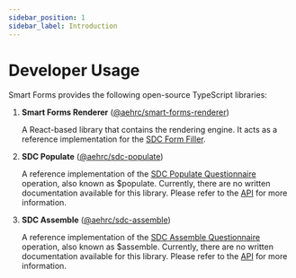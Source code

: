 ```yaml
---
sidebar_position: 1
sidebar_label: Introduction
---
```


# Developer Usage

Smart Forms provides the following open-source TypeScript libraries:

1. **Smart Forms Renderer** ([@aehrc/smart-forms-renderer](https://www.npmjs.com/package/@aehrc/smart-forms-renderer))

   A React-based library that contains the rendering engine. It acts as a reference implementation for the [SDC Form Filler](https://hl7.org/fhir/uv/sdc/CapabilityStatement-sdc-form-filler.html).

2. **SDC Populate** ([@aehrc/sdc-populate](https://www.npmjs.com/package/@aehrc/sdc-populate))

   A reference implementation of the [SDC Populate Questionnaire](https://hl7.org/fhir/uv/sdc/OperationDefinition-Questionnaire-populate.html) operation, also known as $populate.
   Currently, there are no written documentation available for this library. Please refer to the [API](/docs/api/sdc-populate) for more information.

3. **SDC Assemble** ([@aehrc/sdc-assemble](https://www.npmjs.com/package/@aehrc/sdc-assemble))

   A reference implementation of the [SDC Assemble Questionnaire](https://hl7.org/fhir/uv/sdc/OperationDefinition-Questionnaire-assemble.html) operation, also known as $assemble.
   Currently, there are no written documentation available for this library. Please refer to the [API](/docs/api/sdc-assemble) for more information.

